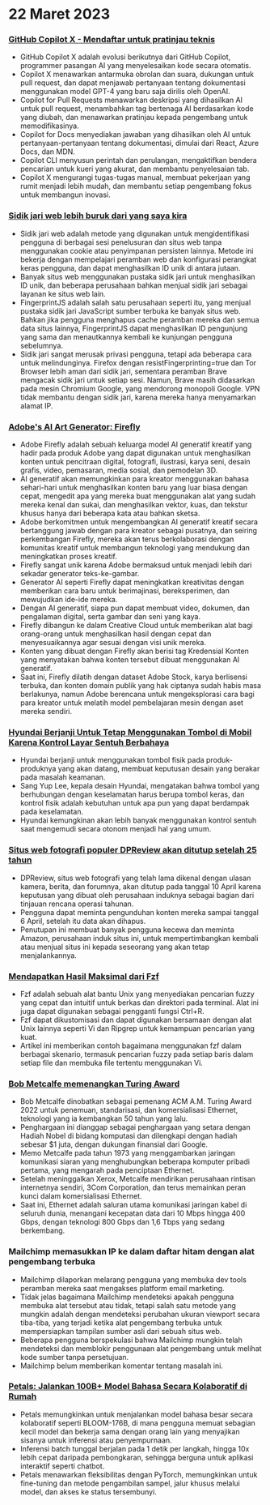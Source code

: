 
<Steps>

# 22 Maret 2023

### [GitHub Copilot X - Mendaftar untuk pratinjau teknis](https://github.blog/2023-03-22-github-copilot-x-the-ai-powered-developer-experience/?ref=hackernewsgpt.com)

- GitHub Copilot X adalah evolusi berikutnya dari GitHub Copilot, programmer pasangan AI yang menyelesaikan kode secara otomatis.
- Copilot X menawarkan antarmuka obrolan dan suara, dukungan untuk pull request, dan dapat menjawab pertanyaan tentang dokumentasi menggunakan model GPT-4 yang baru saja dirilis oleh OpenAI.
- Copilot for Pull Requests menawarkan deskripsi yang dihasilkan AI untuk pull request, menambahkan tag bertenaga AI berdasarkan kode yang diubah, dan menawarkan pratinjau kepada pengembang untuk memodifikasinya.
- Copilot for Docs menyediakan jawaban yang dihasilkan oleh AI untuk pertanyaan-pertanyaan tentang dokumentasi, dimulai dari React, Azure Docs, dan MDN.
- Copilot CLI menyusun perintah dan perulangan, mengaktifkan bendera pencarian untuk kueri yang akurat, dan membantu penyelesaian tab.
- Copilot X mengurangi tugas-tugas manual, membuat pekerjaan yang rumit menjadi lebih mudah, dan membantu setiap pengembang fokus untuk membangun inovasi.

### [Sidik jari web lebih buruk dari yang saya kira](https://www.bitestring.com/posts/2023-03-19-web-fingerprinting-is-worse-than-I-thought.html?ref=hackernewsgpt.com)

- Sidik jari web adalah metode yang digunakan untuk mengidentifikasi pengguna di berbagai sesi penelusuran dan situs web tanpa menggunakan cookie atau penyimpanan persisten lainnya. Metode ini bekerja dengan mempelajari peramban web dan konfigurasi perangkat keras pengguna, dan dapat menghasilkan ID unik di antara jutaan.
- Banyak situs web menggunakan pustaka sidik jari untuk menghasilkan ID unik, dan beberapa perusahaan bahkan menjual sidik jari sebagai layanan ke situs web lain.
- FingerprintJS adalah salah satu perusahaan seperti itu, yang menjual pustaka sidik jari JavaScript sumber terbuka ke banyak situs web. Bahkan jika pengguna menghapus cache peramban mereka dan semua data situs lainnya, FingerprintJS dapat menghasilkan ID pengunjung yang sama dan menautkannya kembali ke kunjungan pengguna sebelumnya.
- Sidik jari sangat merusak privasi pengguna, tetapi ada beberapa cara untuk melindunginya. Firefox dengan resistFingerprinting=true dan Tor Browser lebih aman dari sidik jari, sementara peramban Brave mengacak sidik jari untuk setiap sesi. Namun, Brave masih didasarkan pada mesin Chromium Google, yang mendorong monopoli Google. VPN tidak membantu dengan sidik jari, karena mereka hanya menyamarkan alamat IP.

### [Adobe's AI Art Generator: Firefly](https://www.adobe.com/sensei/generative-ai/firefly.html?ref=hackernewsgpt.com)

- Adobe Firefly adalah sebuah keluarga model AI generatif kreatif yang hadir pada produk Adobe yang dapat digunakan untuk menghasilkan konten untuk pencitraan digital, fotografi, ilustrasi, karya seni, desain grafis, video, pemasaran, media sosial, dan pemodelan 3D.
- AI generatif akan memungkinkan para kreator menggunakan bahasa sehari-hari untuk menghasilkan konten baru yang luar biasa dengan cepat, mengedit apa yang mereka buat menggunakan alat yang sudah mereka kenal dan sukai, dan menghasilkan vektor, kuas, dan tekstur khusus hanya dari beberapa kata atau bahkan sketsa.
- Adobe berkomitmen untuk mengembangkan AI generatif kreatif secara bertanggung jawab dengan para kreator sebagai pusatnya, dan seiring perkembangan Firefly, mereka akan terus berkolaborasi dengan komunitas kreatif untuk membangun teknologi yang mendukung dan meningkatkan proses kreatif.
- Firefly sangat unik karena Adobe bermaksud untuk menjadi lebih dari sekadar generator teks-ke-gambar.
- Generator AI seperti Firefly dapat meningkatkan kreativitas dengan memberikan cara baru untuk berimajinasi, bereksperimen, dan mewujudkan ide-ide mereka.
- Dengan AI generatif, siapa pun dapat membuat video, dokumen, dan pengalaman digital, serta gambar dan seni yang kaya.
- Firefly dibangun ke dalam Creative Cloud untuk memberikan alat bagi orang-orang untuk menghasilkan hasil dengan cepat dan menyesuaikannya agar sesuai dengan visi unik mereka.
- Konten yang dibuat dengan Firefly akan berisi tag Kredensial Konten yang menyatakan bahwa konten tersebut dibuat menggunakan AI generatif.
- Saat ini, Firefly dilatih dengan dataset Adobe Stock, karya berlisensi terbuka, dan konten domain publik yang hak ciptanya sudah habis masa berlakunya, namun Adobe berencana untuk mengeksplorasi cara bagi para kreator untuk melatih model pembelajaran mesin dengan aset mereka sendiri.

### [Hyundai Berjanji Untuk Tetap Menggunakan Tombol di Mobil Karena Kontrol Layar Sentuh Berbahaya](https://www.thedrive.com/news/hyundai-promises-to-keep-buttons-in-cars-because-touchscreen-controls-are-dangerous?ref=hackernewsgpt.com)

- Hyundai berjanji untuk menggunakan tombol fisik pada produk-produknya yang akan datang, membuat keputusan desain yang berakar pada masalah keamanan.
- Sang Yup Lee, kepala desain Hyundai, mengatakan bahwa tombol yang berhubungan dengan keselamatan harus berupa tombol keras, dan kontrol fisik adalah kebutuhan untuk apa pun yang dapat berdampak pada keselamatan.
- Hyundai kemungkinan akan lebih banyak menggunakan kontrol sentuh saat mengemudi secara otonom menjadi hal yang umum.

### [Situs web fotografi populer DPReview akan ditutup setelah 25 tahun](https://www.dpreview.com/news/5901145460/dpreview-com-to-close?ref=hackernewsgpt.com)

- DPReview, situs web fotografi yang telah lama dikenal dengan ulasan kamera, berita, dan forumnya, akan ditutup pada tanggal 10 April karena keputusan yang dibuat oleh perusahaan induknya sebagai bagian dari tinjauan rencana operasi tahunan.
- Pengguna dapat meminta pengunduhan konten mereka sampai tanggal 6 April, setelah itu data akan dihapus.
- Penutupan ini membuat banyak pengguna kecewa dan meminta Amazon, perusahaan induk situs ini, untuk mempertimbangkan kembali atau menjual situs ini kepada seseorang yang akan tetap menjalankannya.

### [Mendapatkan Hasil Maksimal dari Fzf](https://andrew-quinn.me/fzf/?ref=hackernewsgpt.com)

- Fzf adalah sebuah alat bantu Unix yang menyediakan pencarian fuzzy yang cepat dan intuitif untuk berkas dan direktori pada terminal. Alat ini juga dapat digunakan sebagai pengganti fungsi Ctrl+R.
- Fzf dapat dikustomisasi dan dapat digunakan bersamaan dengan alat Unix lainnya seperti Vi dan Ripgrep untuk kemampuan pencarian yang kuat.
- Artikel ini memberikan contoh bagaimana menggunakan fzf dalam berbagai skenario, termasuk pencarian fuzzy pada setiap baris dalam setiap file dan membuka file tertentu menggunakan Vi.

### [Bob Metcalfe memenangkan Turing Award](https://amturing.acm.org/?2023=&ref=hackernewsgpt.com)

- Bob Metcalfe dinobatkan sebagai pemenang ACM A.M. Turing Award 2022 untuk penemuan, standarisasi, dan komersialisasi Ethernet, teknologi yang ia kembangkan 50 tahun yang lalu.
- Penghargaan ini dianggap sebagai penghargaan yang setara dengan Hadiah Nobel di bidang komputasi dan dilengkapi dengan hadiah sebesar $1 juta, dengan dukungan finansial dari Google.
- Memo Metcalfe pada tahun 1973 yang menggambarkan jaringan komunikasi siaran yang menghubungkan beberapa komputer pribadi pertama, yang mengarah pada penciptaan Ethernet.
- Setelah meninggalkan Xerox, Metcalfe mendirikan perusahaan rintisan internetnya sendiri, 3Com Corporation, dan terus memainkan peran kunci dalam komersialisasi Ethernet.
- Saat ini, Ethernet adalah saluran utama komunikasi jaringan kabel di seluruh dunia, menangani kecepatan data dari 10 Mbps hingga 400 Gbps, dengan teknologi 800 Gbps dan 1,6 Tbps yang sedang berkembang.

### Mailchimp memasukkan IP ke dalam daftar hitam dengan alat pengembang terbuka

- Mailchimp dilaporkan melarang pengguna yang membuka dev tools peramban mereka saat mengakses platform email marketing.
- Tidak jelas bagaimana Mailchimp mendeteksi apakah pengguna membuka alat tersebut atau tidak, tetapi salah satu metode yang mungkin adalah dengan mendeteksi perubahan ukuran viewport secara tiba-tiba, yang terjadi ketika alat pengembang terbuka untuk mempersiapkan tampilan sumber asli dari sebuah situs web.
- Beberapa pengguna berspekulasi bahwa Mailchimp mungkin telah mendeteksi dan memblokir penggunaan alat pengembang untuk melihat kode sumber tanpa persetujuan.
- Mailchimp belum memberikan komentar tentang masalah ini.

### [Petals: Jalankan 100B+ Model Bahasa Secara Kolaboratif di Rumah](https://petals.ml/?ref=hackernewsgpt.com)

- Petals memungkinkan untuk menjalankan model bahasa besar secara kolaboratif seperti BLOOM-176B, di mana pengguna memuat sebagian kecil model dan bekerja sama dengan orang lain yang menyajikan sisanya untuk inferensi atau penyempurnaan.
- Inferensi batch tunggal berjalan pada 1 detik per langkah, hingga 10x lebih cepat daripada pembongkaran, sehingga berguna untuk aplikasi interaktif seperti chatbot.
- Petals menawarkan fleksibilitas dengan PyTorch, memungkinkan untuk fine-tuning dan metode pengambilan sampel, jalur khusus melalui model, dan akses ke status tersembunyi.

</Steps>
